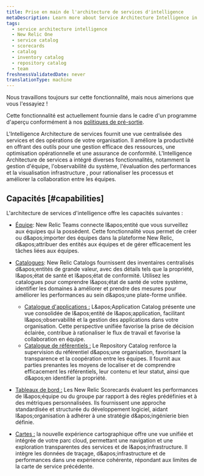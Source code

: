```yaml
---
title: Prise en main de l'architecture de services d'intelligence
metaDescription: Learn more about Service Architecture Intelligence in New Relic One.
tags:
  - service architecture intelligence
  - New Relic One
  - service catalog
  - scorecards
  - catalog
  - inventory catalog
  - repository catalog
  - team
freshnessValidatedDate: never
translationType: machine
---
```


<Callout title="Aperçu">
  Nous travaillons toujours sur cette fonctionnalité, mais nous aimerions que vous l&apos;essayiez !

  Cette fonctionnalité est actuellement fournie dans le cadre d&apos;un programme d&apos;aperçu conformément à nos [politiques de pré-sortie](/docs/licenses/license-information/referenced-policies/new-relic-pre-release-policy).
</Callout>

L&apos;Intelligence Architecture de services fournit une vue centralisée des services et des opérations de votre organisation. Il améliore la productivité en offrant des outils pour une gestion efficace des ressources, une optimisation opérationnelle et une assurance de conformité. L&apos;Intelligence Architecture de services a intégré diverses fonctionnalités, notamment la gestion d&apos;équipe, l&apos;observabilité du système, l&apos;évaluation des performances et la visualisation infrastructure , pour rationaliser les processus et améliorer la collaboration entre les équipes.

## Capacités [#capabilities]

L&apos;architecture de services d&apos;intelligence offre les capacités suivantes :

* [Équipe](/docs/service-architecture-intelligence/teams/teams): New Relic Teams connecte l&amp;apos;entité que vous surveillez aux équipes qui la possèdent. Cette fonctionnalité vous permet de créer ou d&amp;apos;importer des équipes dans la plateforme New Relic, d&amp;apos;attribuer des entités aux équipes et de gérer efficacement les tâches liées aux équipes.

* [Catalogues](/docs/service-architecture-intelligence/catalogs/catalogs): New Relic Catalogs fournissent des inventaires centralisés d&amp;apos;entités de grande valeur, avec des détails tels que la propriété, l&amp;apos;état de santé et l&amp;apos;état de conformité. Utilisez les catalogues pour comprendre l&amp;apos;état de santé de votre système, identifier les domaines à améliorer et prendre des mesures pour améliorer les performances au sein d&amp;apos;une plate-forme unifiée.

  * [Catalogue d&apos;applications :](/docs/service-architecture-intelligence/catalogs/applications-catalog) L&amp;apos;Application Catalog présente une vue consolidée de l&amp;apos;entité de l&amp;apos;application, facilitant l&amp;apos;observabilité et la gestion des applications dans votre organisation. Cette perspective unifiée favorise la prise de décision éclairée, contribue à rationaliser le flux de travail et favorise la collaboration en équipe.
  * [Catalogue de référentiels :](/docs/service-architecture-intelligence/catalogs/repositoryCatalog) Le Repository Catalog renforce la supervision du référentiel d&amp;apos;une organisation, favorisant la transparence et la coopération entre les équipes. Il fournit aux parties prenantes les moyens de localiser et de comprendre efficacement les référentiels, leur contenu et leur statut, ainsi que d&amp;apos;en identifier la propriété.

* [Tableaux de bord :](/docs/service-architecture-intelligence/scorecards/getting-started) Les New Relic Scorecards évaluent les performances de l&amp;apos;équipe ou du groupe par rapport à des règles prédéfinies et à des métriques personnalisées. Ils fournissent une approche standardisée et structurée du développement logiciel, aidant l&amp;apos;organisation à adhérer à une stratégie d&amp;apos;ingénierie bien définie.

* [Cartes :](/docs/service-architecture-intelligence/maps/advanced-maps) la nouvelle expérience cartographique offre une vue unifiée et intégrée de votre parc cloud, permettant une navigation et une exploration transparentes des services et de l&amp;apos;infrastructure. Il intègre les données de traçage, d&amp;apos;infrastructure et de performances dans une expérience cohérente, répondant aux limites de la carte de service précédente.